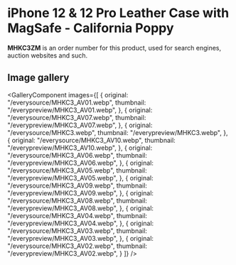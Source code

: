 
# iPhone 12 & 12 Pro Leather Case with MagSafe - California Poppy

<Callout type='info' emoji='👉🏻'>**MHKC3ZM** is an order number for this product, used for search engines, auction websites and such.</Callout>

## Image gallery

<GalleryComponent
    images={[
      {
        original: "/everysource/MHKC3_AV01.webp",
        thumbnail: "/everypreview/MHKC3_AV01.webp",
      },
      {
        original: "/everysource/MHKC3_AV07.webp",
        thumbnail: "/everypreview/MHKC3_AV07.webp",
      },
      {
        original: "/everysource/MHKC3.webp",
        thumbnail: "/everypreview/MHKC3.webp",
      },
      {
        original: "/everysource/MHKC3_AV10.webp",
        thumbnail: "/everypreview/MHKC3_AV10.webp",
      },
      {
        original: "/everysource/MHKC3_AV06.webp",
        thumbnail: "/everypreview/MHKC3_AV06.webp",
      },
      {
        original: "/everysource/MHKC3_AV05.webp",
        thumbnail: "/everypreview/MHKC3_AV05.webp",
      },
      {
        original: "/everysource/MHKC3_AV09.webp",
        thumbnail: "/everypreview/MHKC3_AV09.webp",
      },
      {
        original: "/everysource/MHKC3_AV08.webp",
        thumbnail: "/everypreview/MHKC3_AV08.webp",
      },
      {
        original: "/everysource/MHKC3_AV04.webp",
        thumbnail: "/everypreview/MHKC3_AV04.webp",
      },
      {
        original: "/everysource/MHKC3_AV03.webp",
        thumbnail: "/everypreview/MHKC3_AV03.webp",
      },
      {
        original: "/everysource/MHKC3_AV02.webp",
        thumbnail: "/everypreview/MHKC3_AV02.webp",
      }
    ]}
  />
